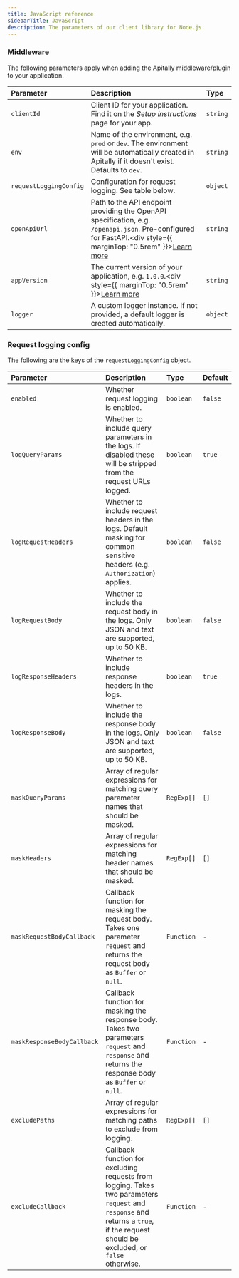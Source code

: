 ```yaml
---
title: JavaScript reference
sidebarTitle: JavaScript
description: The parameters of our client library for Node.js.
---
```


### Middleware

The following parameters apply when adding the Apitally middleware/plugin to your application.

| Parameter | Description | Type |
| :-------- | :---------- | :--- |
| `clientId` | Client ID for your application. Find it on the _Setup instructions_ page for your app. | `string` |
| `env` | Name of the environment, e.g. `prod` or `dev`. The environment will be automatically created in Apitally if it doesn't exist. Defaults to `dev`. | `string` |
| `requestLoggingConfig` | Configuration for request logging. See table below. | `object` |
| `openApiUrl` | Path to the API endpoint providing the OpenAPI specification, e.g. `/openapi.json`. Pre-configured for FastAPI.<div style={{ marginTop: "0.5rem" }}>[Learn more](/advanced#capturing-endpoint-descriptions)</div> | `string` |
| `appVersion` | The current version of your application, e.g. `1.0.0`.<div style={{ marginTop: "0.5rem" }}>[Learn more](/advanced#reporting-app-versions)</div> | `string` |
| `logger` | A custom logger instance. If not provided, a default logger is created automatically. | `object` |

### Request logging config

The following are the keys of the `requestLoggingConfig` object.

| Parameter | Description | Type | Default |
| :-------- | :---------- | :--- | :------ |
| `enabled` | Whether request logging is enabled. | `boolean` | `false` |
| `logQueryParams` | Whether to include query parameters in the logs. If disabled these will be stripped from the request URLs logged. | `boolean` | `true` |
| `logRequestHeaders` | Whether to include request headers in the logs. Default masking for common sensitive headers (e.g. `Authorization`) applies. | `boolean` | `false` |
| `logRequestBody` | Whether to include the request body in the logs. Only JSON and text are supported, up to 50 KB. | `boolean` | `false` |
| `logResponseHeaders` | Whether to include response headers in the logs. | `boolean` | `true` |
| `logResponseBody` | Whether to include the response body in the logs. Only JSON and text are supported, up to 50 KB. | `boolean` | `false` |
| `maskQueryParams` | Array of regular expressions for matching query parameter names that should be masked. | `RegExp[]` | `[]` |
| `maskHeaders` | Array of regular expressions for matching header names that should be masked. | `RegExp[]` | `[]` |
| `maskRequestBodyCallback` | Callback function for masking the request body. Takes one parameter `request` and returns the request body as `Buffer` or `null`. | `Function` | - |
| `maskResponseBodyCallback` | Callback function for masking the response body. Takes two parameters `request` and `response` and returns the response body as `Buffer` or `null`. | `Function` | - |
| `excludePaths` | Array of regular expressions for matching paths to exclude from logging. | `RegExp[]` | `[]` |
| `excludeCallback` | Callback function for excluding requests from logging. Takes two parameters `request` and `response` and returns a `true`, if the request should be excluded, or `false` otherwise. | `Function` | - |
